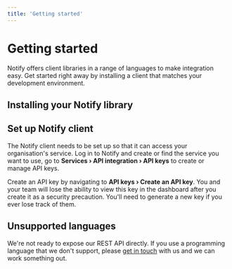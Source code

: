 ```yaml
---
title: 'Getting started'
---
```



# Getting started

Notify offers client libraries in a range of languages to make integration easy.
Get started right away by installing a client that matches your development
environment.

<Contents />

## Installing your Notify library

<Examples reference="setup-install" title="Installing your Notify library" />

## Set up Notify client

The Notify client needs to be set up so that it can access your
organisation's service. Log in to Notify and create or find the service you want
to use, go to **Services › API integration › API keys** to create or manage API
keys.

Create an API key by navigating to **API keys › Create an API key**.
You and your team will lose the ability to view this key in the dashboard after
you create it as a security precaution. You'll need to generate a new key if you
ever lose track of them.

<Examples reference="setup-configure" title="Set up Notify client" />

## Unsupported languages

We're not ready to expose our REST API directly. If you use a programming
language that we don't support, please
[get in touch](mailto:notify-support@dta.gov.au) with us and we can work something
out.

